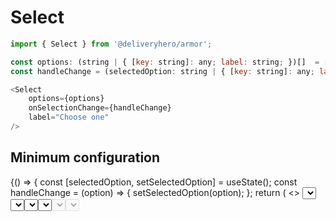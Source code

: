 
<Meta title="Components/Select" component={Select} />

# Select

~~~js
import { Select } from '@deliveryhero/armor';

const options: (string | { [key: string]: any; label: string; })[]  = ['Pizza ', 'Pasta', 'Risotto', 'Pepperoni']
const handleChange = (selectedOption: string | { [key: string]: any; label: string; }) => {...}

<Select
    options={options}
    onSelectionChange={handleChange}
    label="Choose one"
/>
~~~

## Minimum configuration

<Preview>
    <Story name="Minimum configuration" height="350px">
         {() => {
const [selectedOption, setSelectedOption] = useState();
const handleChange = (option) => {
    setSelectedOption(option);
};
return (
    <>
        <GroupHelper gap={2}>
            <Box padding={3}>
                <Select
                    options={['Pizza', 'Pasta', 'Risotto', 'Pepperoni']}
                    onSelectionChange={handleChange}
                    label="Choose one"
                />
                <Typography paragraph>
                    Selected value: {JSON.stringify(selectedOption)}
                </Typography>
            </Box>
        </GroupHelper>
    </>
);
                 }}
    </Story>
</Preview>

## Custom Option Item Format

<Preview>
    <Story name="Custom Option Item Format" height="750px">
         {() => {
const foodOptions = [
        { value: 1, label: 'Pizza' },
        { value: 2, label: 'Pasta' },
        { value: 3, label: 'Risotto' },
        { value: 4, label: 'Pepperoni' },
        { value: 5, label: 'Pizza' },
        { value: 6, label: 'Pasta' },
        { value: 7, label: 'Risotto' },
        { value: 8, label: 'Pepperoni' },
        { value: 9, label: 'Pizza' },
        { value: 10, label: 'Pasta' },
        { value: 11, label: 'Risotto' },
        { value: 12, label: 'Pepperoni' },
        { value: 13, label: 'Pizza' },
        { value: 14, label: 'Pasta' },
        { value: 15, label: 'Risotto' },
        { value: 16, label: 'Pepperoni' },
    ];
const [selectedOption, setSelectedOption] = useState();
const handleChange = (option) => {
    setSelectedOption(option);
};
return (
    <>
        <GroupHelper gap={2}>
            <h4>
                Using the following data. Only <code>label</code> is
                mandatory.{' '}
            </h4>
            <div>
                <code>{`[`}</code>
            </div>
            <div>
                <code>{`{ value: 1, label: 'Pizza' },`}</code>
            </div>
            <div>
                <code>{`{ value: 2, label: 'Pasta' },`}</code>
            </div>
            <div>
                <code>{`{ value: 3, label: 'Risotto' },`}</code>
            </div>
            <div>
                <code>{`  [...]`}</code>
            </div>
            <div>
                <code>{`]`}</code>
            </div>
            <br />
            <br />
            <Box padding={3} style={{
                flexDirection: 'column',
                width: '300px'
                }}>
                <Select
                    options={foodOptions}
                    onSelectionChange={handleChange}
                    label="Choose one"
                />
                <Typography paragraph>
                    Selected value: {JSON.stringify(selectedOption)}
                </Typography>
            </Box>
        </GroupHelper>
    </>
);
                 }}
    </Story>
</Preview>

## Pre-selected Value

<Preview>
    <Story name="Pre-selected Value" height="500px">
         {() => {
 const foodOptionsString = [
    'Pizza',
    'Pasta',
    'Risotto',
    'Pepperoni',
    'Pizza',
    'Pasta',
    'Risotto',
    'Pepperoni',
    'Pizza',
    'Pizza',
    'Pasta',
    'Risotto',
    'Pepperoni',
    'Pizza',
    'Pasta',
    'Risotto',
    'Pepperoni',
    'Pizza',
];
const initialSelectionIndex = 3;
const [selectedOption, setSelectedOption] = useState(
    foodOptionsString[initialSelectionIndex],
);
const handleChange = (option) => {
    setSelectedOption(option);
};
return (
    <>
        <GroupHelper gap={2}>
            <Box padding={3} style={{ flexDirection: 'column', width: '300px' }}>
                <Select
                    options={foodOptionsString}
                    onSelectionChange={handleChange}
                    selectedIndex={initialSelectionIndex}
                    label="Choose one"
                />
                <Typography paragraph>
                    Selected value: {JSON.stringify(selectedOption)}
                </Typography>
            </Box>
        </GroupHelper>
    </>
);
                 }}
    </Story>
</Preview>

## Error And Disabled State Propagation

<Preview>
    <Story name="Error And Disabled State Propagation" height="500px">
         {() => {
const [selectedOption, setSelectedOption] = useState();
const handleChange = (option) => {
    setSelectedOption(option);
};
return (
    <>
        <p>
            Provide user feedback in case of an invalid or incomplete
            selection
        </p>
        <GroupHelper gap={2}>
            <Box padding={3} style={{ flexDirection: 'column', width: '300px' }}>
                <div>
                    <Select
                        error={!selectedOption}
                        label="Choose one"
                        options={['Pizza', 'Pasta', 'Risotto', 'Pepperoni']}
                        onSelectionChange={handleChange}
                    />
                    <Typography paragraph>
                        Selected value: {JSON.stringify(selectedOption)}
                    </Typography>
                </div>
                <br />
                <br />
                <Select
                    disabled
                    label="Disabled"
                    options={['Pizza', 'Pasta', 'Risotto', 'Pepperoni']}
                    onSelectionChange={handleChange}
                />
                <br />
                <br />
                <Select
                    disabled
                    label="Disabled with pre-selected"
                    name="disabled_selector"
                    options={['Pizza', 'Pasta', 'Risotto', 'Pepperoni']}
                    onSelectionChange={handleChange}
                    value={'Pasta'}
                />
            </Box>
        </GroupHelper>
    </>
);
                 }}
    </Story>
</Preview>

## Properties

<Props of={Select} />
